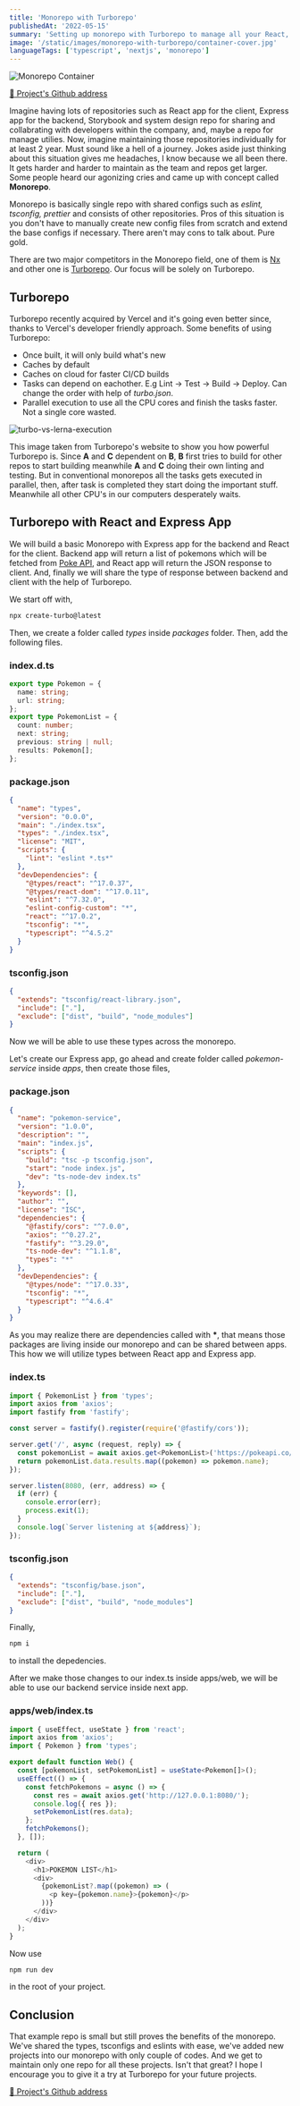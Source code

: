 ```yaml
---
title: 'Monorepo with Turborepo'
publishedAt: '2022-05-15'
summary: 'Setting up monorepo with Turborepo to manage all your React, NextJS and Express projects.'
image: '/static/images/monorepo-with-turborepo/container-cover.jpg'
languageTags: ['typescript', 'nextjs', 'monorepo']
---
```


![Monorepo Container](/static/images/monorepo-with-turborepo/container-cover.jpg)

[🔗 Project's Github address](https://github.com/ogzhanolguncu/monorepo-turborepo)

Imagine having lots of repositories such as React app for the client, Express app for the backend, Storybook and system design repo for sharing and collabrating with developers within the company,
and, maybe a repo for manage utilies. Now, imagine maintaining those repositories individually for at least 2 year. Must sound like a hell of a journey. Jokes aside just thinking about this situation gives me headaches,
I know because we all been there. It gets harder and harder to maintain as the team and repos get larger. Some people heard our agonizing cries and came up with concept called **Monorepo**.

Monorepo is basically single repo with shared configs such as _eslint, tsconfig, prettier_ and consists of other repositories. Pros of this situation is you don't have to manually create
new config files from scratch and extend the base configs if necessary. There aren't may cons to talk about. Pure gold.

There are two major competitors in the Monorepo field, one of them is [Nx](https://nx.dev/) and other one is [Turborepo](https://turborepo.org/). Our focus will be solely on Turborepo.

## Turborepo

Turborepo recently acquired by Vercel and it's going even better since, thanks to Vercel's developer friendly approach. Some benefits of using Turborepo:

- Once built, it will only build what's new
- Caches by default
- Caches on cloud for faster CI/CD builds
- Tasks can depend on eachother. E.g Lint -> Test -> Build -> Deploy. Can change the order with help of _turbo.json_.
- Parallel execution to use all the CPU cores and finish the tasks faster. Not a single core wasted.

![turbo-vs-lerna-execution](/static/images/monorepo-with-turborepo/turbo-vs-lerna-execution.png)

This image taken from Turborepo's website to show you how powerful Turborepo is. Since **A** and **C** dependent on **B**, **B** first tries to build for other repos to start building meanwhile **A** and **C** doing their own linting and testing.
But in conventional monorepos all the tasks gets executed in parallel, then, after task is completed they start doing the important stuff. Meanwhile all other CPU's in our computers desperately waits.

## Turborepo with React and Express App

We will build a basic Monorepo with Express app for the backend and React for the client. Backend app will return a list of pokemons which will be fetched from [Poke API](https://pokeapi.co/api/v2/pokemon), and React app will return the JSON response to client.
And, finally we will share the type of response between backend and client with the help of Turborepo.

We start off with,

```bash
npx create-turbo@latest
```

Then, we create a folder called _types_ inside _packages_ folder. Then, add the following files.

### index.d.ts

```typescript
export type Pokemon = {
  name: string;
  url: string;
};
export type PokemonList = {
  count: number;
  next: string;
  previous: string | null;
  results: Pokemon[];
};
```

### package.json

```json
{
  "name": "types",
  "version": "0.0.0",
  "main": "./index.tsx",
  "types": "./index.tsx",
  "license": "MIT",
  "scripts": {
    "lint": "eslint *.ts*"
  },
  "devDependencies": {
    "@types/react": "^17.0.37",
    "@types/react-dom": "^17.0.11",
    "eslint": "^7.32.0",
    "eslint-config-custom": "*",
    "react": "^17.0.2",
    "tsconfig": "*",
    "typescript": "^4.5.2"
  }
}
```

### tsconfig.json

```json
{
  "extends": "tsconfig/react-library.json",
  "include": ["."],
  "exclude": ["dist", "build", "node_modules"]
}
```

Now we will be able to use these types across the monorepo.

Let's create our Express app, go ahead and create folder called _pokemon-service_ inside _apps_, then create those files,

### package.json

```json
{
  "name": "pokemon-service",
  "version": "1.0.0",
  "description": "",
  "main": "index.js",
  "scripts": {
    "build": "tsc -p tsconfig.json",
    "start": "node index.js",
    "dev": "ts-node-dev index.ts"
  },
  "keywords": [],
  "author": "",
  "license": "ISC",
  "dependencies": {
    "@fastify/cors": "^7.0.0",
    "axios": "^0.27.2",
    "fastify": "^3.29.0",
    "ts-node-dev": "^1.1.8",
    "types": "*"
  },
  "devDependencies": {
    "@types/node": "^17.0.33",
    "tsconfig": "*",
    "typescript": "^4.6.4"
  }
}
```

As you may realize there are dependencies called with **\***, that means those packages are living inside our monorepo and can be shared between apps. This how we will utilize
types between React app and Express app.

### index.ts

```typescript
import { PokemonList } from 'types';
import axios from 'axios';
import fastify from 'fastify';

const server = fastify().register(require('@fastify/cors'));

server.get('/', async (request, reply) => {
  const pokemonList = await axios.get<PokemonList>('https://pokeapi.co/api/v2/pokemon');
  return pokemonList.data.results.map((pokemon) => pokemon.name);
});

server.listen(8080, (err, address) => {
  if (err) {
    console.error(err);
    process.exit(1);
  }
  console.log(`Server listening at ${address}`);
});
```

### tsconfig.json

```json
{
  "extends": "tsconfig/base.json",
  "include": ["."],
  "exclude": ["dist", "build", "node_modules"]
}
```

Finally,

```bash
npm i
```

to install the depedencies.

After we make those changes to our index.ts inside apps/web, we will be able to use our backend service inside next app.

### apps/web/index.ts

```typescript
import { useEffect, useState } from 'react';
import axios from 'axios';
import { Pokemon } from 'types';

export default function Web() {
  const [pokemonList, setPokemonList] = useState<Pokemon[]>();
  useEffect(() => {
    const fetchPokemons = async () => {
      const res = await axios.get('http://127.0.0.1:8080/');
      console.log({ res });
      setPokemonList(res.data);
    };
    fetchPokemons();
  }, []);

  return (
    <div>
      <h1>POKEMON LIST</h1>
      <div>
        {pokemonList?.map((pokemon) => (
          <p key={pokemon.name}>{pokemon}</p>
        ))}
      </div>
    </div>
  );
}
```

Now use

```bash
npm run dev
```

in the root of your project.

## Conclusion

That example repo is small but still proves the benefits of the monorepo. We've shared the types, tsconfigs and eslints with ease, we've added new projects into our monorepo with only
couple of codes. And we get to maintain only one repo for all these projects. Isn't that great? I hope I encourage you to give it a try at Turborepo for your future projects.

[🔗 Project's Github address](https://github.com/ogzhanolguncu/monorepo-turborepo)
